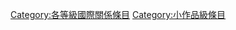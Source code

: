 {{Articles by Quality| topic=国际关系|project=国际关系|format=toc}}
{{Wikipedia category}}
{{emptycat}}
[[Category:各等級國際關係條目|Category:各等級國際關係條目]]
[[Category:小作品級條目|Category:小作品級條目]]
